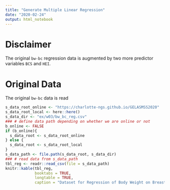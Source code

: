 ```yaml
---
title: "Generate Multiple Linear Regression"
date: "2020-02-24"
output: html_notebook
---
```


# Disclaimer
The original `bw-bc` regression data is augmented by two more predictor variables `BCS` and `HEI`. 


# Original Data
The original `bw-bc` data is read

```r
s_data_root_online <- "https://charlotte-ngs.github.io/GELASMSS2020"
s_data_root_local <- here::here() 
s_data_dir <- "ex/w03/bw_bc_reg.csv"
### # define data path depending on whether we are online or not
b_online <- FALSE
if (b_online){
  s_data_root <- s_data_root_online
} else {
  s_data_root <- s_data_root_local
}
s_data_path <- file.path(s_data_root, s_data_dir)
### # read data from s_data_path
tbl_reg <- readr::read_csv(file = s_data_path)
knitr::kable(tbl_reg,
             booktabs = TRUE,
             longtable = TRUE,
             caption = "Dataset for Regression of Body Weight on Breast Circumference for ten Animals")
```

